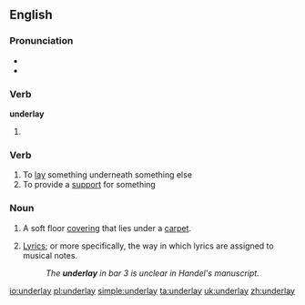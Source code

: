 ==English==

===Pronunciation===
* {{IPA|/ʌndəɻˈleɪ/}}
* {{rhymes|eɪ}}

===Verb===
'''underlay'''

# {{past tense of| to [[underlie]]}}

===Verb===
{{en-verb|underlays|underlaying|underlaid}}

# To [[lay]] something underneath something else
# To provide a [[support]] for something

===Noun===
{{en-noun}}

# A soft floor [[covering]] that lies under a [[carpet]].
# {{music}} [[lyrics|Lyrics]]; or more specifically, the way in which lyrics are assigned to musical notes.
#:''The '''underlay''' in bar 3 is unclear in Handel's manuscript.''

[[io:underlay]]
[[pl:underlay]]
[[simple:underlay]]
[[ta:underlay]]
[[uk:underlay]]
[[zh:underlay]]